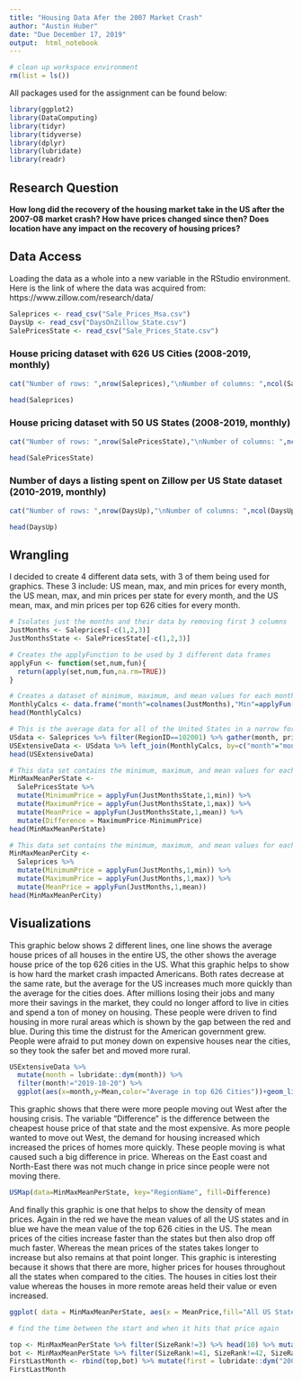 ```yaml
---
title: "Housing Data Afer the 2007 Market Crash"
author: "Austin Huber"
date: "Due December 17, 2019"
output:  html_notebook
---
```


```r
# clean up workspace environment
rm(list = ls())
```

All packages used for the assignment can be found below:
```r
library(ggplot2)
library(DataComputing)
library(tidyr)
library(tidyverse)
library(dplyr)
library(lubridate)
library(readr)
```


## Research Question

**How long did the recovery of the housing market take in the US after the 2007-08 market crash? How have prices changed since then? Does location have any impact on the recovery of housing prices?**


## Data Access

Loading the data as a whole into a new variable in the RStudio environment. Here is the link of where the data was acquired from: https://www.zillow.com/research/data/
```r
Saleprices <- read_csv("Sale_Prices_Msa.csv")
DaysUp <- read_csv("DaysOnZillow_State.csv")
SalePricesState <- read_csv("Sale_Prices_State.csv")
```
### House pricing dataset with 626 US Cities (2008-2019, monthly)
```r
cat("Number of rows: ",nrow(Saleprices),"\nNumber of columns: ",ncol(Saleprices),"\n")
```
```r
head(Saleprices)
```
### House pricing dataset with 50 US States (2008-2019, monthly)
```r
cat("Number of rows: ",nrow(SalePricesState),"\nNumber of columns: ",ncol(SalePricesState),"\n")
```
```r
head(SalePricesState)
```
### Number of days a listing spent on Zillow per US State dataset (2010-2019, monthly)
```r
cat("Number of rows: ",nrow(DaysUp),"\nNumber of columns: ",ncol(DaysUp),"\n")
```
```r
head(DaysUp)
```

## Wrangling

I decided to create 4 different data sets, with 3 of them being used for graphics. These 3 include: US mean, max, and min prices for every month, the US mean, max, and min prices per state for every month, and the US mean, max, and min prices per top 626 cities for every month.
```r
# Isolates just the months and their data by removing first 3 columns
JustMonths <- Saleprices[-c(1,2,3)]
JustMonthsState <- SalePricesState[-c(1,2,3)]

# Creates the applyFunction to be used by 3 different data frames
applyFun <- function(set,num,fun){
  return(apply(set,num,fun,na.rm=TRUE))
}

# Creates a dataset of minimum, maximum, and mean values for each month, from the city data
MonthlyCalcs <- data.frame("month"=colnames(JustMonths),"Min"=applyFun(JustMonths,2,min),"Max"=applyFun(JustMonths,2,max),"Mean"=applyFun(JustMonths,2,mean))
head(MonthlyCalcs)

# This is the average data for all of the United States in a narrow format
USdata <- Saleprices %>% filter(RegionID==102001) %>% gather(month, price, -RegionID, -RegionName, -SizeRank)
USExtensiveData <- USdata %>% left_join(MonthlyCalcs, by=c("month"="month"))
head(USExtensiveData)

# This data set contains the minimum, maximum, and mean values for each state over all the months
MinMaxMeanPerState <- 
  SalePricesState %>%
  mutate(MinimumPrice = applyFun(JustMonthsState,1,min)) %>%
  mutate(MaximumPrice = applyFun(JustMonthsState,1,max)) %>%
  mutate(MeanPrice = applyFun(JustMonthsState,1,mean)) %>%
  mutate(Difference = MaximumPrice-MinimumPrice)
head(MinMaxMeanPerState)

# This data set contains the minimum, maximum, and mean values for each city over all the months
MinMaxMeanPerCity <- 
  Saleprices %>%
  mutate(MinimumPrice = applyFun(JustMonths,1,min)) %>%
  mutate(MaximumPrice = applyFun(JustMonths,1,max)) %>%
  mutate(MeanPrice = applyFun(JustMonths,1,mean))
head(MinMaxMeanPerCity)
```

## Visualizations

This graphic below shows 2 different lines, one line shows the average house prices of all houses in the entire US, the other shows the average house price of the top 626 cities in the US. What this graphic helps to show is how hard the market crash impacted Americans. Both rates decrease at the same rate, but the average for the US increases much more quickly than the average for the cities does. After millions losing their jobs and many more their savings in the market, they could no longer afford to live in cities and spend a ton of money on housing. These people were driven to find housing in more rural areas which is shown by the gap between the red and blue. During this time the distrust for the American government grew. People were afraid to put money down on expensive houses near the cities, so they took the safer bet and moved more rural.

```r
USExtensiveData %>%
  mutate(month = lubridate::dym(month)) %>%
  filter(month!="2019-10-20") %>%
  ggplot(aes(x=month,y=Mean,color="Average in top 626 Cities"))+geom_line(size=1)+geom_line(mapping=aes(y=price,color="Average in all of the US"),size=1)+ggtitle("Average Price of Houses in the US")+xlab("Years")+ylab("Price (in dollars)")
```

This graphic shows that there were more people moving out West after the housing crisis. The variable "Difference" is the difference between the cheapest house price of that state and the most expensive. As more people wanted to move out West, the demand for housing increased which increased the prices of homes more quickly. These people moving is what caused such a big difference in price. Whereas on the East coast and North-East there was not much change in price since people were not moving there.
```r
USMap(data=MinMaxMeanPerState, key="RegionName", fill=Difference)
```

And finally this graphic is one that helps to show the density of mean prices. Again in the red we have the mean values of all the US states and in blue we have the mean value of the top 626 cities in the US. The mean prices of the cities increase faster than the states but then also drop off much faster. Whereas the mean prices of the states takes longer to increase but also remains at that point longer. This graphic is interesting because it shows that there are more, higher prices for houses throughout all the states when compared to the cities. The houses in cities lost their value whereas the houses in more remote areas held their value or even increased.
```r
ggplot( data = MinMaxMeanPerState, aes(x = MeanPrice,fill="All US States")) + geom_density(adjust = 0.38,alpha=.5)+labs(title = "")+geom_density(aes(x = MeanPrice,fill="Top 626 Cities"),MinMaxMeanPerCity,adjust = 0.38,alpha=.5)+guides(fill=guide_legend(title="Data"))
```


```r
# find the time between the start and when it hits that price again

top <- MinMaxMeanPerState %>% filter(SizeRank!=3) %>% head(10) %>% mutate(Size="Top")
bot <- MinMaxMeanPerState %>% filter(SizeRank!=41, SizeRank!=42, SizeRank!=43) %>% tail(10) %>% mutate(Size="Bottom")
FirstLastMonth <- rbind(top,bot) %>% mutate(first = lubridate::dym("2008-03")) %>% mutate(last = lubridate::dym("2015-03")) %>% mutate(DiffDays=last-first) %>% select(RegionName,Size,DiffDays)
FirstLastMonth

```




